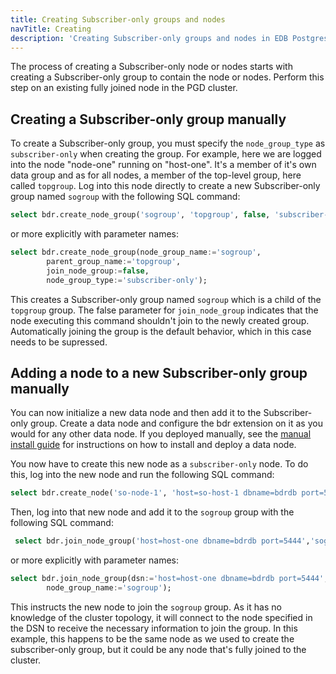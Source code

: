 ```yaml
---
title: Creating Subscriber-only groups and nodes
navTitle: Creating
description: 'Creating Subscriber-only groups and nodes in EDB Postgres Distributed'
---
```


The process of creating a Subscriber-only node or nodes starts with creating a Subscriber-only group to contain the node or nodes.
Perform this  step on an existing fully joined node in the PGD cluster.

## Creating a Subscriber-only group manually

To create a Subscriber-only group, you must specify the `node_group_type` as `subscriber-only` when creating the group. For example, here we are logged into the node "node-one" running on "host-one". It's a member of it's own data group and as for all nodes, a member of the top-level group, here called `topgroup`. Log into this node directly to create a new Subscriber-only group named `sogroup` with the following SQL command:

```sql
select bdr.create_node_group('sogroup', 'topgroup', false, 'subscriber-only');
```

or more explicitly with parameter names:

```sql
select bdr.create_node_group(node_group_name:='sogroup',
        parent_group_name:='topgroup',
        join_node_group:=false,
        node_group_type:='subscriber-only');
```

This creates a Subscriber-only group named `sogroup` which is a child of the `topgroup` group. The false parameter for `join_node_group` indicates that the node executing this command shouldn't join to the newly created group. Automatically joining the group is the default behavior, which in this case needs to be supressed.

## Adding a node to a new Subscriber-only group manually

You can now initialize a new data node and then add it to the Subscriber-only group. Create a data node and configure the bdr extension on it as you would for any other data node. If you deployed manually, see the [manual install guide](/pgd/latest/deploy-config/deploy-manual/deploying/04-installing-software/) for instructions on how to install and deploy a data node.

You now have to create this new node as a `subscriber-only` node. To do this, log into the new node and run the following SQL command:

```sql
select bdr.create_node('so-node-1', 'host=so-host-1 dbname=bdrdb port=5444', 'subscriber-only');
```

Then, log into that new node and add it to the `sogroup` group with the following SQL command:

```sql
 select bdr.join_node_group('host=host-one dbname=bdrdb port=5444','sogroup');
 ```

or more explicitly with parameter names:

```sql
select bdr.join_node_group(dsn:='host=host-one dbname=bdrdb port=5444',
        node_group_name:='sogroup');
```

This instructs the new node to join the `sogroup` group. As it has no knowledge of the cluster topology, it will connect to the node specified in the DSN to receive the necessary information to join the group. In this example, this happens to be the same node as we used to create the subscriber-only group, but it could be any node that's fully joined to the cluster.


